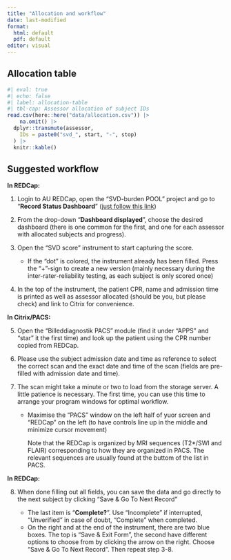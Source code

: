 ```yaml
---
title: "Allocation and workflow"
date: last-modified
format: 
  html: default
  pdf: default
editor: visual
---
```


## Allocation table {#sec-allocations}

```r
#| eval: true
#| echo: false
#| label: allocation-table
#| tbl-cap: Assessor allocation of subject IDs
read.csv(here::here("data/allocation.csv")) |>
    na.omit() |> 
  dplyr::transmute(assessor,
    IDs = paste0("svd_", start, "-", stop)
  ) |>
  knitr::kable()
```

## Suggested workflow {#sec-suggested-workflow}

**In REDCap:**

1.  Login to AU REDCap, open the "SVD-burden POOL" project and go to
    "**Record Status Dashboard**" ([just follow this
    link](https://redcap.au.dk/redcap_v13.7.21/DataEntry/record_status_dashboard.php?pid=8420&rd_id=3187))

2.  From the drop-down "**Dashboard displayed**", choose the desired
    dashboard (there is one common for the first, and one for each
    assessor with allocated subjects and progress).

3.  Open the "SVD score" instrument to start capturing the score.

    -   If the "dot" is colored, the instrument already has been filled.
        Press the "+"-sign to create a new version (mainly necessary
        during the inter-rater-reliability testing, as each subject is
        only scored once)

4.  In the top of the instrument, the patient CPR, name and admission
    time is printed as well as assessor allocated (should be you, but
    please check) and link to Citrix for convenience.

**In Citrix/PACS:**

5.  Open the "Billeddiagnostik PACS" module (find it under "APPS" and
    "star" it the first time) and look up the patient using the CPR
    number copied from REDCap.

6.  Please use the subject admission date and time as reference to
    select the correct scan and the exact date and time of the scan
    (fields are pre-filled with admission date and time).

7.  The scan might take a minute or two to load from the storage server.
    A little patience is necessary. The first time, you can use this
    time to arrange your program windows for optimal workflow.

    -   Maximise the "PACS" window on the left half of yuor screen and
        "REDCap" on the left (to have controls line up in the middle and
        minimize cursor movement)

        Note that the REDCap is organized by MRI sequences (T2\*/SWI and
        FLAIR) corresponding to how they are organized in PACS. The
        relevant sequences are usually found at the buttom of the list
        in PACS.

**In REDCap:**

8.  When done filling out all fields, you can save the data and go
    directly to the next subject by clicking "Save & Go To Next Record"

    -   The last item is "**Complete?**". Use "Incomplete" if
        interrupted, "Unverified" in case of doubt, "Complete" when
        completed.
    -   On the right and at the end of the instrument, there are two
        blue boxes. The top is "Save & Exit Form", the second have
        different options to choose from by clicking the arrow on the
        right. Choose "Save & Go To Next Record". Then repeat step 3-8.

